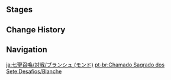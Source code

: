 {{Description|Certified player [[Blanche (Mondstadt)|Blanche]]. It would not do to underestimate her agile mind and silver tongue, honed from long experience at [[Mondstadt General Goods]].|[[Map]] description}}
{{Genius Invokation TCG Character Stages Intro}}

==Stages==
{{Genius Invokation TCG Stages/Detailed|Blanche (Mondstadt)}}

==Change History==
{{Change History|3.3}}

==Navigation==
{{Genius Invokation TCG Stages Navbox}}

[[ja:七聖召喚/対戦/ブランシュ (モンド)]]
[[pt-br:Chamado Sagrado dos Sete:Desafios/Blanche]]